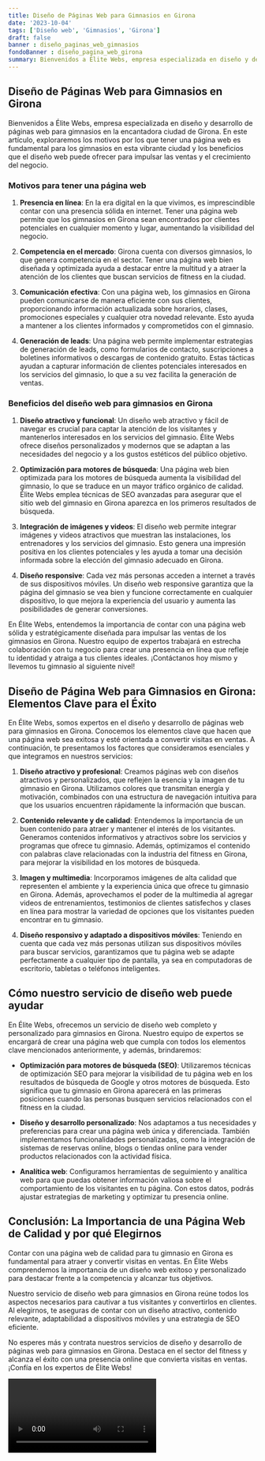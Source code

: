 ```yaml
---
title: Diseño de Páginas Web para Gimnasios en Girona
date: '2023-10-04'
tags: ['Diseño web', 'Gimnasios', 'Girona']
draft: false
banner : diseño_paginas_web_gimnasios
fondoBanner : diseño_pagina_web_girona
summary: Bienvenidos a Élite Webs, empresa especializada en diseño y desarrollo de páginas web para gimnasios en la encantadora ciudad de Girona. En este artículo, exploraremos los motivos por los que tener una página web es fundamental para los gimnasios en esta vibrante ciudad y los beneficios que el diseño web puede ofrecer para impulsar las ventas y el crecimiento del negocio.
---
```


## Diseño de Páginas Web para Gimnasios en Girona

Bienvenidos a Élite Webs, empresa especializada en diseño y desarrollo de páginas web para gimnasios en la encantadora ciudad de Girona. En este artículo, exploraremos los motivos por los que tener una página web es fundamental para los gimnasios en esta vibrante ciudad y los beneficios que el diseño web puede ofrecer para impulsar las ventas y el crecimiento del negocio.

### Motivos para tener una página web

1. **Presencia en línea**: En la era digital en la que vivimos, es imprescindible contar con una presencia sólida en internet. Tener una página web permite que los gimnasios en Girona sean encontrados por clientes potenciales en cualquier momento y lugar, aumentando la visibilidad del negocio.

2. **Competencia en el mercado**: Girona cuenta con diversos gimnasios, lo que genera competencia en el sector. Tener una página web bien diseñada y optimizada ayuda a destacar entre la multitud y a atraer la atención de los clientes que buscan servicios de fitness en la ciudad.

3. **Comunicación efectiva**: Con una página web, los gimnasios en Girona pueden comunicarse de manera eficiente con sus clientes, proporcionando información actualizada sobre horarios, clases, promociones especiales y cualquier otra novedad relevante. Esto ayuda a mantener a los clientes informados y comprometidos con el gimnasio.

4. **Generación de leads**: Una página web permite implementar estrategias de generación de leads, como formularios de contacto, suscripciones a boletines informativos o descargas de contenido gratuito. Estas tácticas ayudan a capturar información de clientes potenciales interesados en los servicios del gimnasio, lo que a su vez facilita la generación de ventas.

### Beneficios del diseño web para gimnasios en Girona

1. **Diseño atractivo y funcional**: Un diseño web atractivo y fácil de navegar es crucial para captar la atención de los visitantes y mantenerlos interesados en los servicios del gimnasio. Élite Webs ofrece diseños personalizados y modernos que se adaptan a las necesidades del negocio y a los gustos estéticos del público objetivo.

2. **Optimización para motores de búsqueda**: Una página web bien optimizada para los motores de búsqueda aumenta la visibilidad del gimnasio, lo que se traduce en un mayor tráfico orgánico de calidad. Élite Webs emplea técnicas de SEO avanzadas para asegurar que el sitio web del gimnasio en Girona aparezca en los primeros resultados de búsqueda.

3. **Integración de imágenes y videos**: El diseño web permite integrar imágenes y videos atractivos que muestran las instalaciones, los entrenadores y los servicios del gimnasio. Esto genera una impresión positiva en los clientes potenciales y les ayuda a tomar una decisión informada sobre la elección del gimnasio adecuado en Girona.

4. **Diseño responsive**: Cada vez más personas acceden a internet a través de sus dispositivos móviles. Un diseño web responsive garantiza que la página del gimnasio se vea bien y funcione correctamente en cualquier dispositivo, lo que mejora la experiencia del usuario y aumenta las posibilidades de generar conversiones.

En Élite Webs, entendemos la importancia de contar con una página web sólida y estratégicamente diseñada para impulsar las ventas de los gimnasios en Girona. Nuestro equipo de expertos trabajará en estrecha colaboración con tu negocio para crear una presencia en línea que refleje tu identidad y atraiga a tus clientes ideales. ¡Contáctanos hoy mismo y llevemos tu gimnasio al siguiente nivel!

<GifSeo />

<Cta />

## Diseño de Página Web para Gimnasios en Girona: Elementos Clave para el Éxito

En Élite Webs, somos expertos en el diseño y desarrollo de páginas web para gimnasios en Girona. Conocemos los elementos clave que hacen que una página web sea exitosa y esté orientada a convertir visitas en ventas. A continuación, te presentamos los factores que consideramos esenciales y que integramos en nuestros servicios:

1. **Diseño atractivo y profesional**: Creamos páginas web con diseños atractivos y personalizados, que reflejen la esencia y la imagen de tu gimnasio en Girona. Utilizamos colores que transmitan energía y motivación, combinados con una estructura de navegación intuitiva para que los usuarios encuentren rápidamente la información que buscan.

2. **Contenido relevante y de calidad**: Entendemos la importancia de un buen contenido para atraer y mantener el interés de los visitantes. Generamos contenidos informativos y atractivos sobre los servicios y programas que ofrece tu gimnasio. Además, optimizamos el contenido con palabras clave relacionadas con la industria del fitness en Girona, para mejorar la visibilidad en los motores de búsqueda.

3. **Imagen y multimedia**: Incorporamos imágenes de alta calidad que representen el ambiente y la experiencia única que ofrece tu gimnasio en Girona. Además, aprovechamos el poder de la multimedia al agregar videos de entrenamientos, testimonios de clientes satisfechos y clases en línea para mostrar la variedad de opciones que los visitantes pueden encontrar en tu gimnasio.

4. **Diseño responsivo y adaptado a dispositivos móviles**: Teniendo en cuenta que cada vez más personas utilizan sus dispositivos móviles para buscar servicios, garantizamos que tu página web se adapte perfectamente a cualquier tipo de pantalla, ya sea en computadoras de escritorio, tabletas o teléfonos inteligentes.

## Cómo nuestro servicio de diseño web puede ayudar

En Élite Webs, ofrecemos un servicio de diseño web completo y personalizado para gimnasios en Girona. Nuestro equipo de expertos se encargará de crear una página web que cumpla con todos los elementos clave mencionados anteriormente, y además, brindaremos:

- **Optimización para motores de búsqueda (SEO)**: Utilizaremos técnicas de optimización SEO para mejorar la visibilidad de tu página web en los resultados de búsqueda de Google y otros motores de búsqueda. Esto significa que tu gimnasio en Girona aparecerá en las primeras posiciones cuando las personas busquen servicios relacionados con el fitness en la ciudad.

- **Diseño y desarrollo personalizado**: Nos adaptamos a tus necesidades y preferencias para crear una página web única y diferenciada. También implementamos funcionalidades personalizadas, como la integración de sistemas de reservas online, blogs o tiendas online para vender productos relacionados con la actividad física.

- **Analítica web**: Configuramos herramientas de seguimiento y analítica web para que puedas obtener información valiosa sobre el comportamiento de los visitantes en tu página. Con estos datos, podrás ajustar estrategias de marketing y optimizar tu presencia online.

## Conclusión: La Importancia de una Página Web de Calidad y por qué Elegirnos

Contar con una página web de calidad para tu gimnasio en Girona es fundamental para atraer y convertir visitas en ventas. En Élite Webs comprendemos la importancia de un diseño web exitoso y personalizado para destacar frente a la competencia y alcanzar tus objetivos.

Nuestro servicio de diseño web para gimnasios en Girona reúne todos los aspectos necesarios para cautivar a tus visitantes y convertirlos en clientes. Al elegirnos, te aseguras de contar con un diseño atractivo, contenido relevante, adaptabilidad a dispositivos móviles y una estrategia de SEO eficiente.

No esperes más y contrata nuestros servicios de diseño y desarrollo de páginas web para gimnasios en Girona. Destaca en el sector del fitness y alcanza el éxito con una presencia online que convierta visitas en ventas. ¡Confía en los expertos de Élite Webs!

<Video />

<CtaBot job='Gimnasios' city='Girona'/>

<Gmaps query='Girona+españa+maps' />